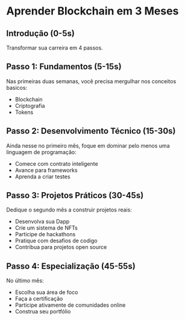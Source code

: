 # Aprender Blockchain em 3 Meses

## Introdução (0-5s)

Transformar sua carreira em 4 passos.

## Passo 1: Fundamentos (5-15s)

Nas primeiras duas semanas, você precisa mergulhar nos conceitos basicos:

- Blockchain
- Criptografia
- Tokens

## Passo 2: Desenvolvimento Técnico (15-30s)

Ainda nesse no primeiro mês, foque em dominar pelo menos uma linguagem de programação:

- Comece com contrato inteligente
- Avance para frameworks
- Aprenda a criar testes

## Passo 3: Projetos Práticos (30-45s)

Dedique o segundo mês a construir projetos reais:

- Desenvolva sua Dapp
- Crie um sistema de NFTs
- Participe de hackathons
- Pratique com desafios de codigo
- Contribua para projetos open source

## Passo 4: Especialização (45-55s)

No último mês:

- Escolha sua área de foco
- Faça a certificação
- Participe ativamente de comunidades online
- Construa seu portfólio
